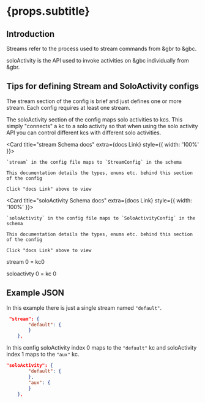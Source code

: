 

# {props.subtitle}

## Introduction

Streams refer to the process used to stream commands from &gbr to &gbc.

soloActivity is the API used to invoke activities on &gbc individually from &gbr.

## Tips for defining Stream and SoloActivity configs

The stream section of the config is brief and just defines one or more stream. Each config requires at least one stream.

The soloActivity section of the config maps solo activities to kcs. This simply "connects" a kc to a solo activity so that when using the solo activity API you can control different kcs with different solo activities.


<Card title="stream Schema docs" extra={<Link to="/docs/gbc/schema/StreamConfig">docs Link</Link>} style={{ width: '100%' }}>

    `stream` in the config file maps to `StreamConfig` in the schema

    This documentation details the types, enums etc. behind this section of the config

    Click "docs Link" above to view
</Card>

<Card title="soloActivity Schema docs" extra={<Link to="/docs/gbc/schema/SoloActivityConfig">docs Link</Link>} style={{ width: '100%' }}>

    `soloActivity` in the config file maps to `SoloActivityConfig` in the schema

    This documentation details the types, enums etc. behind this section of the config

    Click "docs Link" above to view
</Card>


stream 0 = kc0

soloactivty 0 = kc 0

## Example JSON

In this example there is just a single stream named `"default"`.

```json
 "stream": {
        "default": {
        }
    },
```

In this config soloActivity index 0 maps to the `"default"` kc and soloActivity index 1 maps to the `"aux"` kc.

```json
"soloActivity": {
        "default": {
        },
        "aux": {
        }
    },
```

